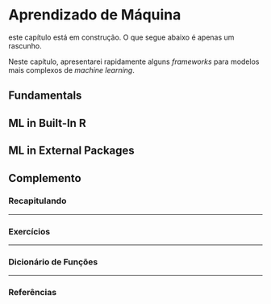 # Aprendizado de Máquina {#ml}

:::{.warn}
este capítulo está em construção. O que segue abaixo é apenas um rascunho.
:::

Neste capítulo, apresentarei rapidamente alguns _frameworks_ para modelos mais complexos de _machine learning_.


## Fundamentals


## ML in Built-In R


## ML in External Packages




<div class="double-hrule"></div>

## Complemento {.unlisted .unnumbered}

### Recapitulando {-}


---

### Exercícios {-}


---

### Dicionário de Funções {-}


---

### Referências {-}


